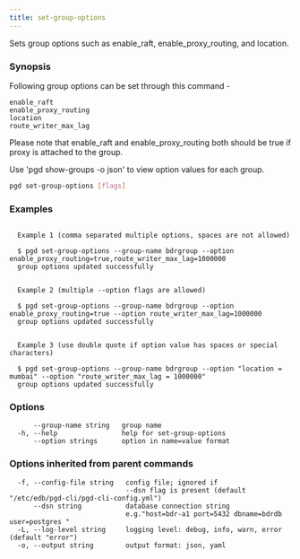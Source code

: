 ```yaml
---
title: set-group-options
---
```


Sets group options such as enable_raft, enable_proxy_routing, and location.

### Synopsis

Following group options can be set through this command -

    enable_raft
    enable_proxy_routing
    location
    route_writer_max_lag

Please note that enable_raft and enable_proxy_routing both should be true if
proxy is attached to the group.

Use 'pgd show-groups -o json' to view option values for each group.


```sh
pgd set-group-options [flags]
```

### Examples

```text

  Example 1 (comma separated multiple options, spaces are not allowed)

  $ pgd set-group-options --group-name bdrgroup --option enable_proxy_routing=true,route_writer_max_lag=1000000
  group options updated successfully


  Example 2 (multiple --option flags are allowed)

  $ pgd set-group-options --group-name bdrgroup --option enable_proxy_routing=true --option route_writer_max_lag=1000000
  group options updated successfully


  Example 3 (use double quote if option value has spaces or special characters)

  $ pgd set-group-options --group-name bdrgroup --option "location = mumbai" --option "route_writer_max_lag = 1000000"
  group options updated successfully

```

### Options

```text
      --group-name string   group name
  -h, --help                help for set-group-options
      --option strings      option in name=value format
```

### Options inherited from parent commands

```text
  -f, --config-file string   config file; ignored if 
                             --dsn flag is present (default "/etc/edb/pgd-cli/pgd-cli-config.yml")
      --dsn string           database connection string
                             e.g."host=bdr-a1 port=5432 dbname=bdrdb user=postgres "
  -L, --log-level string     logging level: debug, info, warn, error (default "error")
  -o, --output string        output format: json, yaml
```
